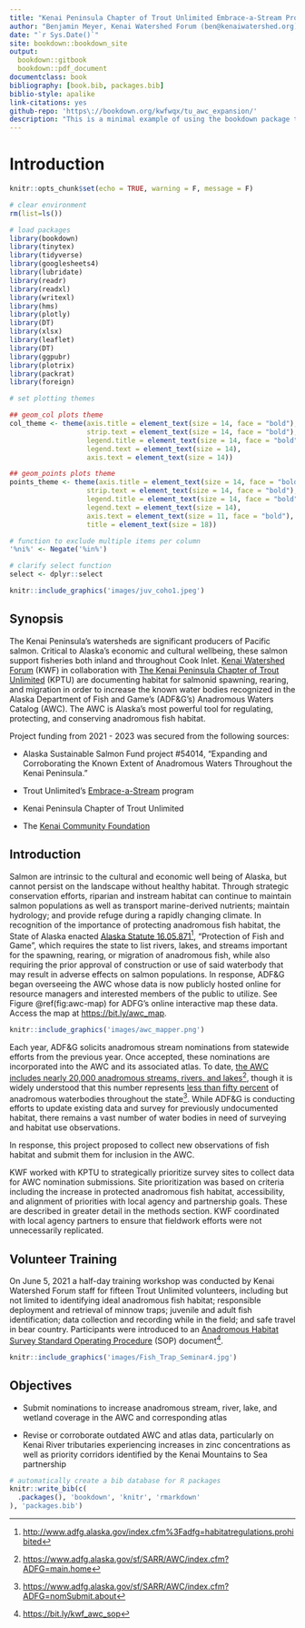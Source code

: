 ```yaml
---
title: "Kenai Peninsula Chapter of Trout Unlimited Embrace-a-Stream Project: Expanding Knowledge of Fish Habitat in Alaska's Kenai Peninsula"
author: "Benjamin Meyer, Kenai Watershed Forum (ben@kenaiwatershed.org)"
date: "`r Sys.Date()`"
site: bookdown::bookdown_site
output: 
  bookdown::gitbook
  bookdown::pdf_document 
documentclass: book
bibliography: [book.bib, packages.bib]
biblio-style: apalike
link-citations: yes
github-repo: 'https\://bookdown.org/kwfwqx/tu_awc_expansion/'
description: "This is a minimal example of using the bookdown package to write a book. The output format for this example is bookdown::gitbook."
---
```


# Introduction {#introduction}

```r
knitr::opts_chunk$set(echo = TRUE, warning = F, message = F)

# clear environment
rm(list=ls())

# load packages
library(bookdown)
library(tinytex)
library(tidyverse)
library(googlesheets4)
library(lubridate)
library(readr)
library(readxl)
library(writexl)
library(hms)
library(plotly)
library(DT)
library(xlsx)
library(leaflet)
library(DT)
library(ggpubr)
library(plotrix)
library(packrat)
library(foreign)

# set plotting themes

## geom_col plots theme
col_theme <- theme(axis.title = element_text(size = 14, face = "bold"),
                   strip.text = element_text(size = 14, face = "bold"),
                   legend.title = element_text(size = 14, face = "bold"),
                   legend.text = element_text(size = 14),
                   axis.text = element_text(size = 14))

## geom_points plots theme
points_theme <- theme(axis.title = element_text(size = 14, face = "bold"),
                   strip.text = element_text(size = 14, face = "bold"),
                   legend.title = element_text(size = 14, face = "bold"),
                   legend.text = element_text(size = 14),
                   axis.text = element_text(size = 11, face = "bold"),
                   title = element_text(size = 18))

# function to exclude multiple items per column
'%ni%' <- Negate('%in%')

# clarify select function
select <- dplyr::select
```

```r

knitr::include_graphics('images/juv_coho1.jpeg')

```

## Synopsis

The Kenai Peninsula's watersheds are significant producers of Pacific salmon. Critical to Alaska's economic and cultural wellbeing, these salmon support fisheries both inland and throughout Cook Inlet. [Kenai Watershed Forum](https://kenaiwatershed.org/) (KWF) in collaboration with [The Kenai Peninsula Chapter of Trout Unlimited](https://kenaipeninsula.tu.org/) (KPTU) are documenting habitat for salmonid spawning, rearing, and migration in order to increase the known water bodies recognized in the Alaska Department of Fish and Game's (ADF&G's) Anadromous Waters Catalog (AWC). The AWC is Alaska's most powerful tool for regulating, protecting, and conserving anadromous fish habitat.

Project funding from 2021 - 2023 was secured from the following sources:

-   Alaska Sustainable Salmon Fund project #54014, "Expanding and Corroborating the Known Extent of Anadromous Waters Throughout the Kenai Peninsula."

-   Trout Unlimited's [Embrace-a-Stream](https://www.embraceastream.org/) program

-   Kenai Peninsula Chapter of Trout Unlimited

-   The [Kenai Community Foundation](https://www.kenaicommunityfoundation.org/)

## Introduction

Salmon are intrinsic to the cultural and economic well being of Alaska, but cannot persist on the landscape without healthy habitat. Through strategic conservation efforts, riparian and instream habitat can continue to maintain salmon populations as well as transport marine-derived nutrients; maintain hydrology; and provide refuge during a rapidly changing climate. In recognition of the importance of protecting anadromous fish habitat, the State of Alaska enacted [Alaska Statute 16.05.871](http://www.adfg.alaska.gov/index.cfm%3Fadfg=habitatregulations.prohibited)[^index-1], "Protection of Fish and Game", which requires the state to list rivers, lakes, and streams important for the spawning, rearing, or migration of anadromous fish, while also requiring the prior approval of construction or use of said waterbody that may result in adverse effects on salmon populations. In response, ADF&G began overseeing the AWC whose data is now publicly hosted online for resource managers and interested members of the public to utilize. See Figure \@ref(fig:awc-map) for ADFG's online interactive map these data. Access the map at <https://bit.ly/awc_map>.

[^index-1]: <http://www.adfg.alaska.gov/index.cfm%3Fadfg=habitatregulations.prohibited>

```r

knitr::include_graphics('images/awc_mapper.png')

```

Each year, ADF&G solicits anadromous stream nominations from statewide efforts from the previous year. Once accepted, these nominations are incorporated into the AWC and its associated atlas. To date, [the AWC includes nearly 20,000 anadromous streams, rivers, and lakes](https://www.adfg.alaska.gov/sf/SARR/AWC/index.cfm?ADFG=main.home)[^index-2], though it is widely understood that this number represents [less than fifty percent](https://www.adfg.alaska.gov/sf/SARR/AWC/index.cfm?ADFG=nomSubmit.about) of anadromous waterbodies throughout the state[^index-3]. While ADF&G is conducting efforts to update existing data and survey for previously undocumented habitat, there remains a vast number of water bodies in need of surveying and habitat use observations.

[^index-2]: <https://www.adfg.alaska.gov/sf/SARR/AWC/index.cfm?ADFG=main.home>

[^index-3]: <https://www.adfg.alaska.gov/sf/SARR/AWC/index.cfm?ADFG=nomSubmit.about>

In response, this project proposed to collect new observations of fish habitat and submit them for inclusion in the AWC.

KWF worked with KPTU to strategically prioritize survey sites to collect data for AWC nomination submissions. Site prioritization was based on criteria including the increase in protected anadromous fish habitat, accessibility, and alignment of priorities with local agency and partnership goals. These are described in greater detail in the methods section. KWF coordinated with local agency partners to ensure that fieldwork efforts were not unnecessarily replicated.

## Volunteer Training

On June 5, 2021 a half-day training workshop was conducted by Kenai Watershed Forum staff for fifteen Trout Unlimited volunteers, including but not limited to identifying ideal anadromous fish habitat; responsible deployment and retrieval of minnow traps; juvenile and adult fish identification; data collection and recording while in the field; and safe travel in bear country. Participants were introduced to an [Anadromous Habitat Survey Standard Operating Procedure](https://bit.ly/kwf_awc_sop) (SOP) document[^index-4].

[^index-4]: <https://bit.ly/kwf_awc_sop>

```r

knitr::include_graphics('images/Fish_Trap_Seminar4.jpg')

```

## Objectives

-   Submit nominations to increase anadromous stream, river, lake, and wetland coverage in the AWC and corresponding atlas

-   Revise or corroborate outdated AWC and atlas data, particularly on Kenai River tributaries experiencing increases in zinc concentrations as well as priority corridors identified by the Kenai Mountains to Sea partnership

```r
# automatically create a bib database for R packages
knitr::write_bib(c(
  .packages(), 'bookdown', 'knitr', 'rmarkdown'
), 'packages.bib')
```

